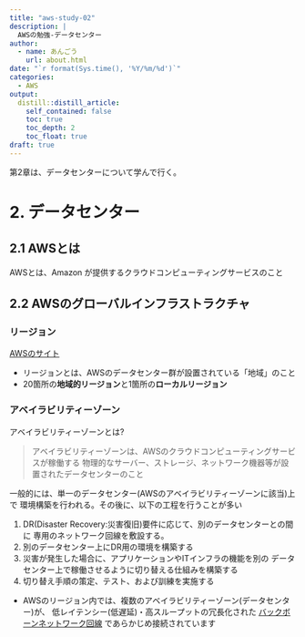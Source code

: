 ```yaml
---
title: "aws-study-02"
description: |
  AWSの勉強-データセンター
author:
  - name: あんごう
    url: about.html
date: "`r format(Sys.time(), '%Y/%m/%d')`"
categories:
  - AWS
output:
  distill::distill_article:
    self_contained: false
    toc: true
    toc_depth: 2
    toc_float: true
draft: true
---
```


第2章は、データセンターについて学んで行く。

# 2. データセンター

## 2.1 AWSとは

AWSとは、Amazon が提供するクラウドコンピューティングサービスのこと

## 2.2 AWSのグローバルインフラストラクチャ

### リージョン

[AWSのサイト](https://docs.aws.amazon.com/ja_jp/AWSEC2/latest/UserGuide/using-regions-availability-zones.html)

- リージョンとは、AWSのデータセンター群が設置されている「地域」のこと
- 20箇所の**地域的リージョン**と1箇所の**ローカルリージョン**

### アベイラビリティーゾーン

アベイラビリティーゾーンとは?

> アベイラビリティーゾーンは、AWSのクラウドコンピューティングサービスが稼働する
物理的なサーバー、ストレージ、ネットワーク機器等が設置されたデータセンターのこと

一般的には、単一のデータセンター(AWSのアベイラビリティーゾーンに該当)上で
環境構築を行われる。その後に、以下の工程を行うことが多い

1. DR(Disaster Recovery:災害復旧)要件に応じて、別のデータセンターとの間に
専用のネットワーク回線を敷設する。
2. 別のデータセンター上にDR用の環境を構築する
3. 災害が発生した場合に、アプリケーションやITインフラの機能を別の
データセンター上で稼働させるように切り替える仕組みを構築する
4. 切り替え手順の策定、テスト、および訓練を実施する

- AWSのリージョン内では、複数のアベイラビリティーゾーン(データセンター)が、
低レイテンシー(低遅延)・高スループットの冗⻑化された
[バックボーンネットワーク回線](https://www.otsuka-shokai.co.jp/words/backbone-line.html)
であらかじめ接続されています

